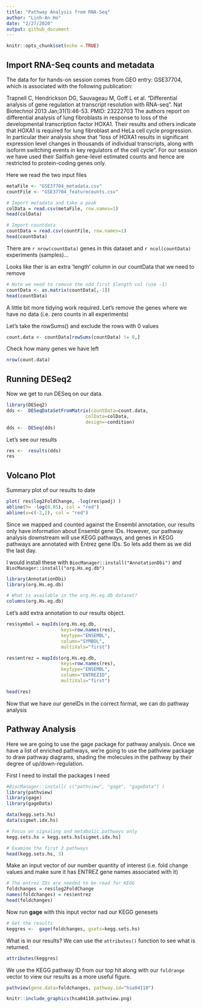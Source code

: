 ```yaml
---
title: "Pathway Analysis from RNA-Seq"
author: "Linh-An Ho"
date: "2/27/2020"
output: github_document
---
```


```r
knitr::opts_chunk$set(echo = TRUE)
```

## Import RNA-Seq counts and metadata

The data for for hands-on session comes from GEO entry: GSE37704, which is associated with the following publication:

Trapnell C, Hendrickson DG, Sauvageau M, Goff L et al. "Differential analysis of gene regulation at transcript resolution with RNA-seq". Nat Biotechnol 2013 Jan;31(1):46-53. PMID: 23222703
The authors report on differential analysis of lung fibroblasts in response to loss of the developmental transcription factor HOXA1. Their results and others indicate that HOXA1 is required for lung fibroblast and HeLa cell cycle progression. In particular their analysis show that "loss of HOXA1 results in significant expression level changes in thousands of individual transcripts, along with isoform switching events in key regulators of the cell cycle". For our session we have used their Sailfish gene-level estimated counts and hence are restricted to protein-coding genes only.

Here we read the two input files
```r
metaFile <- "GSE37704_metadata.csv"
countFile <- "GSE37704_featurecounts.csv"
```

```r
# Import metadata and take a peak
colData = read.csv(metaFile, row.names=1)
head(colData)
```

```r
# Import countdata
countData = read.csv(countFile, row.names=1)
head(countData)
```

There are `r nrow(countData)` genes in this dataset and `r ncol(countData)` experiments (samples)...

Looks like ther is an extra 'length' column in our countData that we need to remove
```r

# Note we need to remove the odd first $length col (use -1)
countData <- as.matrix(countData[,-1])
head(countData)
```


A little bit more tidying work required. Let's remove the genes where we have no data (i.e. zero counts in all experiments)

Let's take the rowSums() and exclude the rows with 0 values
```r
count.data <- countData[rowSums(countData) != 0,]
```

Check how many genes we have left
```r
nrow(count.data)
```

## Running DESeq2

Now we get to run DESeq on our data.
```r
library(DESeq2)
dds <-  DESeqDataSetFromMatrix(countData=count.data,
                             colData=colData,
                             design=~condition)
dds <-  DESeq(dds)
```

Let's see our results
```r
res <-  results(dds)
res
```

## Volcano Plot

Summary plot of our results to date
```r
plot( res$log2FoldChange, -log(res$padj) )
abline(h= -log(0.05), col = "red")
abline(v=c(-2,2), col = "red")
```

Since we mapped and counted against the Ensembl annotation, our results only have information about Ensembl gene IDs. However, our pathway analysis downstream will use KEGG pathways, and genes in KEGG pathways are annotated with Entrez gene IDs. So lets add them as we did the last day.

I would install these with `BiocManager::install("AnnotationDbi")` and `BiocManager::install("org.Hs.eg.db")`
```r
library(AnnotationDbi)
library(org.Hs.eg.db)

# What is available in the org.Hs.eg.db dataset?
columns(org.Hs.eg.db)
```

Let's add extra annotation to our results object.
```r
res$symbol = mapIds(org.Hs.eg.db,
                    keys=row.names(res), 
                    keytype="ENSEMBL",
                    column="SYMBOL",
                    multiVals="first")

res$entrez = mapIds(org.Hs.eg.db,
                    keys=row.names(res),
                    keytype="ENSEMBL",
                    column="ENTREZID",
                    multiVals="first")

head(res)
```

Now that we have our geneIDs in the correct format, we can do pathway analysis

## Pathway Analysis

Here we are going to use the gage package for pathway analysis. Once we have a list of enriched pathways, we're going to use the pathview package to draw pathway diagrams, shading the molecules in the pathway by their degree of up/down-regulation.


First I need to install the packages I need 
```r
#BiocManager::install( c("pathview", "gage", "gageData") )
library(pathview)
library(gage)
library(gageData)
```


```r
data(kegg.sets.hs)
data(sigmet.idx.hs)

# Focus on signaling and metabolic pathways only
kegg.sets.hs = kegg.sets.hs[sigmet.idx.hs]

# Examine the first 3 pathways
head(kegg.sets.hs, 3)
```

Make an input vector of our number quantity of interest (i.e. fold change values and make sure it has ENTREZ gene names associated with it)
```r
# The entrez IDs are needed to be read for KEGG
foldchanges = res$log2FoldChange
names(foldchanges) = res$entrez
head(foldchanges)
```

Now run **gage** with this input vector nad our KEGG genesets
```r
# Get the results
keggres <-  gage(foldchanges, gsets=kegg.sets.hs)
```

What is in our results? We can use the `attributes()` function to see what is returned.
```r
attributes(keggres)
```

We use the KEGG pathway ID from our top hit along with our `foldrange` vector to view our results as a more useful figure.
```r
pathview(gene.data=foldchanges, pathway.id="hsa04110")
```


```r
knitr::include_graphics(hsa04110.pathview.png)
```

